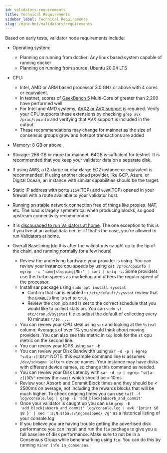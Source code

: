 ```yaml
---
id: validators-requirements
title: Technical Requirements
sidebar_label: Technical Requirements
slug: /mine-hnt/validators/requirements
---
```



Based on early tests, validator node requirements include:

- Operating system: 
  - Planning on running from docker: Any linux based system capable of running docker
  - Planning on running from source: Ubuntu 20.04 LTS
- CPU: 
  - Intel, AMD or ARM based processor 3.0 GHz or above with 4 cores or equivalent.
  - In testnet, scores of [GeekBench 5](https://www.geekbench.com/) Multi-Core of greater than 2,200 have performed well
  - For Intel and AMD systems, [AVX2 or AVX support](https://en.wikipedia.org/wiki/Advanced_Vector_Extensions) is required. Verify your CPU supports these extensions by checking `grep avx /proc/cpuinfo` and verifying that AVX support is included in the output.
  - These recommendations may change for mainnet as the size of consensus groups grow and hotspot transactions are added
- Memory: 8 GB or above
- Storage: 256 GB or more for mainnet.  64GB is sufficient for testnet. It is recommended that you keep your validator data on a separate disk.
- If using AWS, a t2.xlarge or c5a.xlarge EC2 instance or equivalent is recommended. If using another cloud provider, like GCP, Azure, or Digital Ocean, an instance with similar capabilities should be the target.
- Static IP address with ports `2154`(TCP) and `8080`(TCP) opened in your firewall with a route available to your validator host.
- Running on stable network connection free of things like proxies, NAT, etc. The load is largely symmetrical when producing blocks, so good upstream connectivity recommended.
- It is [discouraged to run Validators at home](/mine-hnt/validators/faqs-resources-providers/#technical). The one exception to this is if you live at an actual data center. If that's the case, you're allowed to run Validators at home.

- Overall Baselining (do this after the validator is caught up to the tip of the chain, and running normally for a few hours)
  - Review the underlying hardware your provider is using. You can review your instance cpu speeds by using `cat /proc/cpuinfo | egrep  -i "name|stepping|Mhz" | sort | uniq -c`.  Some providers use the Turbo speeds as marketing and others the regular speed of the processor.
  - Install sar package using `sudo apt install sysstat`
    - Confirm that sar is enabled in `/etc/default/sysstat` review that the `ENABLED` line is set to `true`.
    - Review the cron job and is set to the correct schedule that you would like to collect stats on. You can `sudo vi etc/cron.d/sysstat` file to adjust the default of collecting every 10 minutes `*/10 ...`.
  - You can review your CPU steal using `sar` and looking at the `%steal` column. Averages of over 1% you should think about moving providers. You can also see this metric in `top` look for the `st` cpu metric on the second line.
  - You can review your IOPS using `sar -b` 
  - You can review your Disk Bandwidth using `sar -d -p | egrep "sd[a-z]|DEV"` NOTE: this example command line is assumes `/dev/sd<some letter>` device names. Your instance may have disks with different device names, so change this command as needed.
  - You can review your Disk Latency with `sar -d -p | egrep "sd[a-z]|DEV"` review the `await` which should be < 10ms
  - Review your Absorb and Commit Block times and they should be < 2500ms on average, not including the rewards blocks that will be much higher. To check ongoing times you can use `tail -f log/console.log | grep -E 'add_block|absorb_and_commit'`
  - Once your validator is caught up you can use `grep -E 'add_block|absorb_and_commit' log/console.log | awk '{print $6 $8 }' | sed ':a;N;$!ba;s/\ngossipped/ /g'` as a historical listing of your console.log
  - If you believe you are having trouble getting the advertised disk performance you can install and run the `fio` package to give you a full baseline of disk performance. Make sure to not be in a Consensus Group while benchmarking using `fio`.  You can do this by running `miner info in_consensus`.
